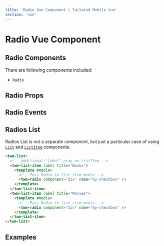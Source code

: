 ```yaml
---
title: 'Radio Vue Component | Tailwind Mobile Vue'
section: 'vue'
---
```



# Radio Vue Component

## Radio Components

There are following components included:

- `Radio`

## Radio Props

<RadioProps />

## Radio Events

<RadioEvents />

## Radios List

Radios List is not a separate component, but just a particular case of using [`List`](/vue/list) and [`ListItem`](/vue/list-item) components.

```html
<twm-list>
  <!-- Additional "label" prop on ListItem -->
  <twm-list-item label title="Books">
    <template #media>
      <!-- Pass Radio to list item media -->
      <twm-radio component="div" name="my-checkbox" />
    </template>
  </twm-list-item>
  <twm-list-item label title="Movies">
    <template #media>
      <!-- Pass Radio to list item media -->
      <twm-radio component="div" name="my-checkbox" />
    </template>
  </twm-list-item>
</twm-list>
```

## Examples

<RadioExample />
